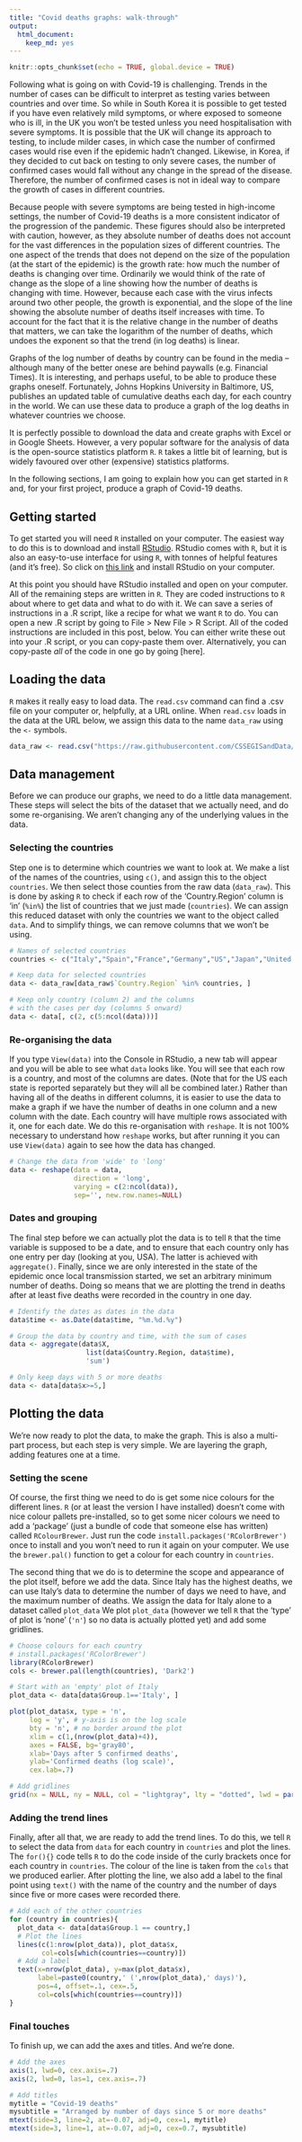 ```yaml
---
title: "Covid deaths graphs: walk-through"
output: 
  html_document:
    keep_md: yes
---
```


```r
knitr::opts_chunk$set(echo = TRUE, global.device = TRUE)
```

Following what is going on with Covid-19 is challenging. 
Trends in the number of cases can be difficult to interpret as testing varies between countries and over time. 
So while in South Korea it is possible to get tested if you have even relatively mild symptoms, or where exposed to someone who is ill, in the UK you won't be tested unless you need hospitalisation with severe symptoms. 
It is possible that the UK will change its approach to testing, to include milder cases, in which case the number of confirmed cases would rise even if the epidemic hadn't changed.
Likewise, in Korea, if they decided to cut back on testing to only severe cases, the number of confirmed cases would fall without any change in the spread of the disease.
Therefore, the number of confirmed cases is not in ideal way to compare the growth of cases in different countries. 

Because people with severe symptoms are being tested in high-income settings, the number of Covid-19 deaths is a more consistent indicator of the progression of the pandemic. 
These figures should also be interpreted with caution, however, as they absolute number of deaths does not account for the vast differences in the population sizes of different countries. 
The one aspect of the trends that does not depend on the size of the population (at the start of the epidemic) is the growth rate: how much the number of deaths is changing over time. 
Ordinarily we would think of the rate of change as the slope of a line showing how the number of deaths is changing with time. 
However, because each case with the virus infects around two other people, the growth is exponential, and the slope of the line showing the absolute number of deaths itself increases with time. 
To account for the fact that it is the relative change in the number of deaths that matters, we can take the logarithm of the number of deaths, which undoes the exponent so that the trend (in log deaths) is linear. 

Graphs of the log number of deaths by country can be found in the media -- although many of the better onese are behind paywalls (e.g. Financial Times). 
It is interesting, and perhaps useful, to be able to produce these graphs oneself. 
Fortunately, Johns Hopkins University in Baltimore, US, publishes an updated table of cumulative deaths each day, for each country in the world. 
We can use these data to produce a graph of the log deaths in whatever countries we choose. 

It is perfectly possible to download the data and create graphs with Excel or in Google Sheets. 
However, a very popular software for the analysis of data is the open-source statistics platform `R`. 
`R` takes a little bit of learning, but is widely favoured over other (expensive) statistics platforms. 

In the following sections, I am going to explain how you can get started in `R` and, for your first project, produce a graph of Covid-19 deaths.

## Getting started 

To get started you will need `R` installed on your computer. 
The easiest way to do this is to download and install [RStudio](https://rstudio.com/products/rstudio/).
RStudio comes with `R`, but it is also an easy-to-use interface for using `R`, with tonnes of helpful features (and it's free).
So click on [this link](https://rstudio.com/products/rstudio/) and install RStudio on your computer.

At this point you should have RStudio installed and open on your computer. 
All of the remaining steps are written in `R`.
They are coded instructions to `R` about where to get data and what to do with it. 
We can save a series of instructions in a .R script, like a recipe for what we want `R` to do. 
You can open a new .R script by going to File > New File > R Script.
All of the coded instructions are included in this post, below. 
You can either write these out into your .R script, or you can copy-paste them over. 
Alternatively, you can copy-paste *all* of the code in one go by going [here]. 

## Loading the data 

`R` makes it really easy to load data.
The `read.csv` command can find a .csv file on your computer or, helpfully, at a URL online.
When `read.csv` loads in the data at the URL below, we assign this data to the name `data_raw` using the `<-` symbols. 

```r
data_raw <- read.csv("https://raw.githubusercontent.com/CSSEGISandData/COVID-19/master/csse_covid_19_data/csse_covid_19_time_series/time_series_19-covid-Deaths.csv")
```

## Data management

Before we can produce our graphs, we need to do a little data management. 
These steps will select the bits of the dataset that we actually need, and do some re-organising. 
We aren't changing any of the underlying values in the data. 

### Selecting the countries 

Step one is to determine which countries we want to look at. 
We make a list of the names of the countries, using `c()`, and assign this to the object `countries`. 
We then select those counties from the raw data (`data_raw`). 
This is done by asking `R` to check if each row of the 'Country.Region' column is 'in' (`%in%`) the list of countries that we just made (`countries`).
We can assign this reduced dataset with only the countries we want to the object called `data`. 
And to simplify things, we can remove columns that we won't be using. 

```r
# Names of selected countries 
countries <- c("Italy","Spain","France","Germany","US","Japan","United Kingdom")

# Keep data for selected countries 
data <- data_raw[data_raw$`Country.Region` %in% countries, ]

# Keep only country (column 2) and the columns 
# with the cases per day (columns 5 onward)
data <- data[, c(2, c(5:ncol(data)))]
```

### Re-organising the data 

If you type `View(data)` into the Console in RStudio, a new tab will appear and you will be able to see what `data` looks like. 
You will see that each row is a country, and most of the columns are dates. 
(Note that for the US each state is reported separately but they will all be combined later.)
Rather than having all of the deaths in different columns, it is easier to use the data to make a graph if we have the number of deaths in one column and a new column with the date. 
Each country will have multiple rows associated with it, one for each date. 
We do this re-organisation with `reshape`. 
It is not 100% necessary to understand how `reshape` works, but after running it you can use `View(data)` again to see how the data has changed. 

```r
# Change the data from 'wide' to 'long'
data <- reshape(data = data, 
                direction = 'long',
                varying = c(2:ncol(data)),
                sep='', new.row.names=NULL)
```

### Dates and grouping

The final step before we can actually plot the data is to tell `R` that the time variable is supposed to be a date, and to ensure that each country only has one entry per day (looking at you, USA).
The latter is achieved with `aggregate()`. 
Finally, since we are only interested in the state of the epidemic once local transmission started, we set an arbitrary minimum number of deaths. 
Doing so means that we are plotting the trend in deaths after at least five deaths were recorded in the country in one day. 

```r
# Identify the dates as dates in the data 
data$time <- as.Date(data$time, "%m.%d.%y")

# Group the data by country and time, with the sum of cases 
data <- aggregate(data$X, 
                   list(data$Country.Region, data$time),
                   'sum')

# Only keep days with 5 or more deaths 
data <- data[data$x>=5,]
```

## Plotting the data

We're now ready to plot the data, to make the graph. 
This is also a multi-part process, but each step is very simple.
We are layering the graph, adding features one at a time.

### Setting the scene 

Of course, the first thing we need to do is get some nice colours for the different lines. 
`R` (or at least the version I have installed) doesn't come with nice colour pallets pre-installed, so to get some nicer colours we need to add a 'package' (just a bundle of code that someone else has written) called `RColourBrewer`. 
Just run the code `install.packages('RColorBrewer')` once to install and you won't need to run it again on your computer. 
We use the `brewer.pal()` function to get a colour for each country in `countries`. 

The second thing that we do is to determine the scope and appearance of the plot itself, before we add the data. 
Since Italy has the highest deaths, we can use Italy's data to determine the number of days we need to have, and the maximum number of deaths. 
We assign the data for Italy alone to a dataset called `plot_data`
We plot `plot_data` (however we tell `R` that the 'type' of plot is 'none' (`'n'`) so no data is actually plotted yet) and add some gridlines. 

```r
# Choose colours for each country 
# install.packages('RColorBrewer')
library(RColorBrewer)
cols <- brewer.pal(length(countries), 'Dark2')

# Start with an 'empty' plot of Italy 
plot_data <- data[data$Group.1=='Italy', ]

plot(plot_data$x, type = 'n', 
     log = 'y', # y-axis is on the log scale 
     bty = 'n', # no border around the plot 
     xlim = c(1,(nrow(plot_data)+4)),
     axes = FALSE, bg='gray80',
     xlab='Days after 5 confirmed deaths',
     ylab='Confirmed deaths (log scale)',
     cex.lab=.7)

# Add gridlines 
grid(nx = NULL, ny = NULL, col = "lightgray", lty = "dotted", lwd = par("lwd"), equilogs = F)
```

### Adding the trend lines 

Finally, after all that, we are ready to add the trend lines. 
To do this, we tell `R` to select the data from `data` for each country in `countries` and plot the lines. 
The `for(){}` code tells `R` to do the code inside of the curly brackets once for each country in `countries`.
The colour of the line is taken from the `cols` that we produced earlier. 
After plotting the line, we also add a label to the final point using `text()` with the name of the country and the number of days since five or more cases were recorded there. 

```r
# Add each of the other countries 
for (country in countries){
  plot_data <- data[data$Group.1 == country,]
  # Plot the lines 
  lines(c(1:nrow(plot_data)), plot_data$x, 
        col=cols[which(countries==country)])
  # Add a label
  text(x=nrow(plot_data), y=max(plot_data$x),
       label=paste0(country,' (',nrow(plot_data),' days)'), 
       pos=4, offset=.1, cex=.5,
       col=cols[which(countries==country)])
}
```

### Final touches 

To finish up, we can add the axes and titles. 
And we're done. 

```r
# Add the axes 
axis(1, lwd=0, cex.axis=.7)
axis(2, lwd=0, las=1, cex.axis=.7)

# Add titles
mytitle = "Covid-19 deaths"
mysubtitle = "Arranged by number of days since 5 or more deaths"
mtext(side=3, line=2, at=-0.07, adj=0, cex=1, mytitle)
mtext(side=3, line=1, at=-0.07, adj=0, cex=0.7, mysubtitle)
```


